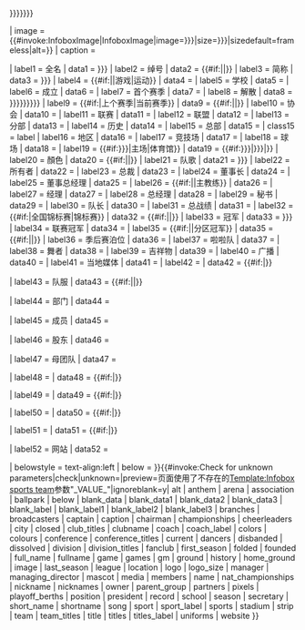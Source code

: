 {{Infobox
| bodyclass  = vcard

| titleclass = fn org
| title      = {{{name|{{{team|{{{title|{{{clubname|<includeonly>{{PAGENAMEBASE}}</includeonly>}}}}}}}}}}}}

| image      = {{#invoke:InfoboxImage|InfoboxImage|image={{{logo|{{{image|}}}}}}|size={{{logo_size|{{{pixels|}}}}}}|sizedefault=frameless|alt={{{alt|}}}}}
| caption    = {{{caption|}}}

| label1     = 全名
| data1      = {{{full_name|{{{fullname|}}}}}}
| label2     = 绰号
| data2      = {{#if:{{{nickname|}}}|{{{nickname}}}|{{{nicknames|}}}}}
| label3     = 简称
| data3      = {{{short_name|{{{shortname|}}}}}}
| label4     = {{#if:{{{sport_label|}}}|{{{sport_label}}}|游戏|运动}}
| data4      = {{if empty|{{{game|}}}|{{{games|}}}|{{{sport|}}}|{{{sports|}}}}}
| label5     = 学校
| data5      = {{{school|}}}
| label6     = 成立
| data6      = {{{founded|}}}
| label7     = 首个赛季
| data7      = {{{first_season|}}}
| label8     = 解散
| data8      = {{{folded|{{{disbanded|{{{closed|{{{dissolved|}}}}}}}}}}}}
| label9     = {{#if:{{{last_season|}}}|上个赛季|当前赛季}}
| data9      = {{#if:{{{last_season|}}}|{{{last_season}}}|{{{current|}}}}}
| label10    = 协会
| data10     = {{{association|}}}
| label11    = 联赛
| data11     = {{{league|}}}
| label12    = 联盟
| data12     = {{{conference|}}}
| label13    = 分部
| data13     = {{{division|}}}
| label14    = 历史
| data14     = {{{history|}}}
| label15    = 总部
| data15     = {{{city|}}}
| class15    = label
| label16    = 地区
| data16     = {{{location|}}}
| label17    = 竞技场
| data17     = {{{arena|}}}
| label18    = 球场
| data18     = {{{ballpark|}}}
| label19    = {{#if:{{{home_ground|{{{ground|}}}}}}|主场|体育馆}}
| data19     = {{#if:{{{home_ground|{{{ground|}}}}}}|{{{home_ground|{{{ground}}}}}}|{{{stadium|}}}}}
| label20    = 顏色
| data20     = {{#if:{{{colors|}}}|{{{colors|}}}|{{{colours|}}}}}
| label21    = 队歌
| data21     = {{{anthem|{{{song|}}}}}}
| label22    = 所有者
| data22     = {{{owner|}}}
| label23    = 总裁
| data23     = {{{president|}}}
| label24    = 董事长
| data24     = {{{chairman|}}}
| label25    = 董事总经理
| data25     = {{{managing_director|}}}
| label26    = {{#if:{{{coach_label|}}}|{{{coach_label}}}|主教练}}
| data26     = {{{coach|}}}
| label27    = 经理
| data27     = {{{manager|}}}
| label28    = 总经理
| data28     = {{{gm|}}}
| label29    = 秘书
| data29     = {{{secretary|}}}
| label30    = 队长
| data30     = {{{captain|}}}
| label31    = 总战绩
| data31     = {{{record|}}}
| label32    = {{#if:{{{nat_championships|}}}|全国锦标赛|锦标赛}}
| data32     = {{#if:{{{nat_championships|}}}|{{{nat_championships}}}|{{{championships|}}}}}
| label33    = 冠军
| data33     = {{{club_titles|{{{team_titles|}}}}}}
| label34    = 联赛冠军
| data34     = {{{conference_titles|}}}
| label35    = {{#if:{{{titles_label|}}}|{{{titles_label}}}|分区冠军}}
| data35     = {{#if:{{{titles|}}}|{{{titles}}}|{{{division_titles|}}}}}
| label36    = 季后赛泊位
| data36     = {{{playoff_berths|}}}
| label37    = 啦啦队
| data37     = {{{cheerleaders|}}}
| label38    = 舞者
| data38     = {{{dancers|}}}
| label39    = 吉祥物
| data39     = {{{mascot|}}}
| label40    = 广播
| data40     = {{{broadcasters|}}}
| label41    = 当地媒体
| data41     = {{{media|}}}
| label42    = {{{season}}}
| data42     = {{#if:{{{season|}}}|{{{position|}}}}}

| label43   = 队服
| data43     = {{#if:{{{uniforms|}}}|{{{uniforms|}}}|{{{strip|}}}}}

| label44    = 部门
| data44     = {{{branches|}}}

| label45    = 成员
| data45     = {{{members|}}}

| label46    = 股东
| data46     = {{{partners|}}}

| label47    = 母团队
| data47     = {{{parent_group|}}}

| label48    = {{{blank_label|}}}
| data48     = {{#if:{{{blank_label|}}}|{{{blank_data|}}}}}

| label49    = {{{blank_label1|}}}
| data49     = {{#if:{{{blank_label1|}}}|{{{blank_data1|}}}}}

| label50    = {{{blank_label2|}}}
| data50     = {{#if:{{{blank_label2|}}}|{{{blank_data2|}}}}}

| label51    = {{{blank_label3|}}}
| data51     = {{#if:{{{blank_label3|}}}|{{{blank_data3|}}}}}

| label52    = 网站
| data52     = {{{website|}}}

| belowstyle = text-align:left
| below      = {{{footnotes|}}}
}}{{#invoke:Check for unknown parameters|check|unknown={{main other|[[Category:使用未知infobox sports team参数的页面|_VALUE_{{PAGENAME}}]]}}|preview=页面使用了不存在的[[Template:Infobox sports team]]参数"_VALUE_"|ignoreblank=y| alt | anthem | arena | association | ballpark | below | blank_data | blank_data1 | blank_data2 | blank_data3 | blank_label | blank_label1 | blank_label2 | blank_label3 | branches | broadcasters | captain | caption | chairman | championships | cheerleaders | city | closed | club_titles | clubname | coach | coach_label | colors | colours | conference | conference_titles | current | dancers | disbanded | dissolved | division | division_titles | fanclub | first_season | folded | founded | full_name | fullname | game | games | gm | ground | history | home_ground | image | last_season | league | location | logo | logo_size | manager | managing_director | mascot | media | members | name | nat_championships | nickname | nicknames | owner | parent_group | partners | pixels | playoff_berths | position | president | record | school | season | secretary | short_name | shortname | song | sport | sport_label | sports | stadium | strip | team | team_titles | title | titles | titles_label | uniforms | website }}<noinclude>
{{documentation}}<!-- place categories on the /doc sub-page, not here -->
</noinclude>